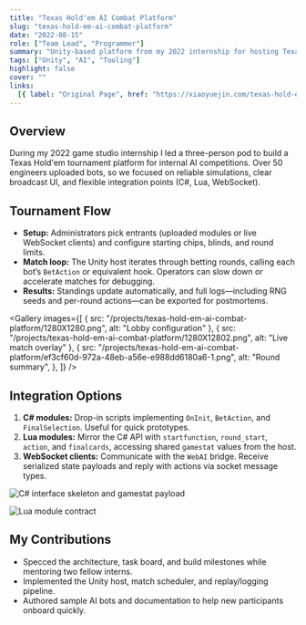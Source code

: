 ```yaml
---
title: "Texas Hold'em AI Combat Platform"
slug: "texas-hold-em-ai-combat-platform"
date: "2022-08-15"
role: ["Team Lead", "Programmer"]
summary: "Unity-based platform from my 2022 internship for hosting Texas Hold'em AI tournaments, complete with Lua/C#/WebSocket hooks and broadcast overlays."
tags: ["Unity", "AI", "Tooling"]
highlight: false
cover: ""
links:
  [{ label: "Original Page", href: "https://xiaoyuejin.com/texas-hold-em-ai-combat-platform/" }]
---
```




## Overview

During my 2022 game studio internship I led a three-person pod to build a Texas Hold'em tournament platform for internal AI competitions. Over 50 engineers uploaded bots, so we focused on reliable simulations, clear broadcast UI, and flexible integration points (C#, Lua, WebSocket).

## Tournament Flow

- **Setup:** Administrators pick entrants (uploaded modules or live WebSocket clients) and configure starting chips, blinds, and round limits.
- **Match loop:** The Unity host iterates through betting rounds, calling each bot’s `BetAction` or equivalent hook. Operators can slow down or accelerate matches for debugging.
- **Results:** Standings update automatically, and full logs—including RNG seeds and per-round actions—can be exported for postmortems.

<Gallery
  images={[
    { src: "/projects/texas-hold-em-ai-combat-platform/1280X1280.png", alt: "Lobby configuration" },
    { src: "/projects/texas-hold-em-ai-combat-platform/1280X12802.png", alt: "Live match overlay" },
    {
      src: "/projects/texas-hold-em-ai-combat-platform/ef3cf60d-972a-48eb-a56e-e988dd6180a6-1.png",
      alt: "Round summary",
    },
  ]}
/>

## Integration Options

1. **C# modules:** Drop-in scripts implementing `OnInit`, `BetAction`, and `FinalSelection`. Useful for quick prototypes.
2. **Lua modules:** Mirror the C# API with `startfunction`, `round_start`, `action`, and `finalcards`, accessing shared `gamestat` values from the host.
3. **WebSocket clients:** Communicate with the `WebAI` bridge. Receive serialized state payloads and reply with actions via socket message types.

![C# interface skeleton and gamestat payload](/projects/texas-hold-em-ai-combat-platform/Screenshot2023-12-21at2.44.09AM-1.png)

![Lua module contract](/projects/texas-hold-em-ai-combat-platform/Screenshot2023-12-21at2.48.13AM-4.png)

## My Contributions

- Specced the architecture, task board, and build milestones while mentoring two fellow interns.
- Implemented the Unity host, match scheduler, and replay/logging pipeline.
- Authored sample AI bots and documentation to help new participants onboard quickly.

